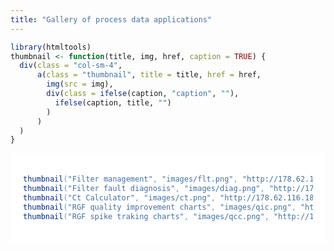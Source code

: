 ```yaml
---
title: "Gallery of process data applications"
---
```



```r
library(htmltools)
thumbnail <- function(title, img, href, caption = TRUE) {
  div(class = "col-sm-4",
      a(class = "thumbnail", title = title, href = href,
        img(src = img),
        div(class = ifelse(caption, "caption", ""),
          ifelse(caption, title, "")
        )
      )
  )
}
```

<!--html_preserve-->
<div style="background-color:#ffffff;color:#6699cc;padding:20px;">

```r
thumbnail("Filter management", "images/flt.png", "http://178.62.116.188:3838/FLT_MNG")
thumbnail("Filter fault diagnosis", "images/diag.png", "http://178.62.116.188:3838/IWA_OSLO")
thumbnail("Ct Calculator", "images/ct.png", "http://178.62.116.188:3838/CtCalc")
thumbnail("RGF quality improvement charts", "images/qic.png", "http://178.62.116.188:3838/control_chart_demo")
thumbnail("RGF spike traking charts", "images/qcc.png", "http://178.62.116.188:3838/turbidity_spike_charts")
```

</div>
</div>
<!--/html_preserve-->